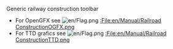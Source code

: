 {{en/Translation|origin=File:en/Manual/Railroad Construction.png
|from=en
|to=fi
|percentage=0}}
Generic railway construction toolbar
*For OpenGFX see [[File:en/Flag.png|link=]] [[:File:en/Manual/Railroad ConstructionOGFX.png]]
*For TTD grafics see [[File:en/Flag.png|link=]] [[:File:en/Manual/Railroad ConstructionTTD.png]]